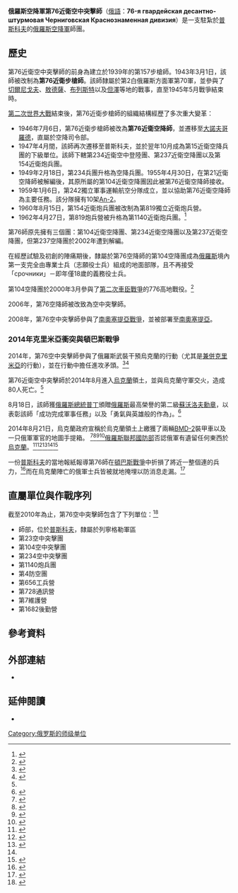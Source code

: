 {{Infobox Military Unit
|unit_name= 第76近衛空中突擊師 [[File:Flag_of_Russia.svg|30px]]<br/><small>76-я гвардейская десантно-штурмовая Черниговская Краснознаменная дивизия</small>
|image= [[File:Great_emblem_of_the_76th_Guards_Air_Assault_Division.svg|150px]]
|caption= 第76近衛空中突擊師臂章 
|dates= 1939年9月1日至今
|country= {{flag|USSR}}：1939～1991<br/>{{flag|RUS}}：1991～
|allegiance= 
|branch= [[File:Great_emblem_of_the_Russian_Airborne_Troops.svg|20px]] [[俄羅斯空降軍|俄羅斯空降軍]]
|type= 空降步兵
|role= 
|size= 
|command_structure= [[File:Medium_emblem_of_the_Armed_Forces_of_the_Russian_Federation_(27.01.1997-present).svg|25px]] [[俄羅斯聯邦軍隊|俄羅斯聯邦軍隊]]
|current_commander= 
|garrison= [[俄羅斯|俄羅斯]][[普斯科夫|普斯科夫]]
|equipment= 
|ceremonial_chief= 
|colonel_of_the_regiment= 
|nickname= 
|patron= 
|motto= ''Мы всюду там, где ждут победу!''
|colors=
|march= 
|mascot= 
|battles=
*[[第二次世界大戰|第二次世界大戰]]
**[[敖德薩圍城戰_(1941年)|敖德薩圍城戰]]
**[[塞凡堡圍城戰_(1941年—1942年)|塞凡堡圍城戰]]
**[[史達林格勒戰役|史達林格勒戰役]]
**[[庫斯克會戰|庫斯克會戰]]
**[[下聶伯河攻勢|下聶伯河攻勢]]
**[[巴格拉基昂行動|巴格拉基昂行動]]
*1990年[[黑色一月大屠殺|黑色一月大屠殺]]
*[[第一次車臣戰爭|第一次車臣戰爭]]
*[[第二次車臣戰爭|第二次車臣戰爭]]
*[[2008年南奧塞提亞戰爭|俄羅斯－喬治亞戰爭]]
*[[頓巴斯戰爭|頓巴斯戰爭]]
*[[2014年克里米亞危機|兼併克里米亞]]
|anniversaries= 9月1日
|decorations= [[File:Order_of_the_red_Banner_OBVERSE.jpg|20px]][[紅旗勳章|紅旗勳章]]<br/>[[File:OrderOfKutuzov2nd.jpg|20px]][[庫圖佐夫勳章|庫圖佐夫勳章]]第二級
|battle_honours= 
|notable_commanders= 
|identification_symbol= 
|identification_symbol_2= 
|identification_symbol_3= 
|identification_symbol_4= 
}}
'''俄羅斯空降軍第76近衛空中突擊師'''（[[俄語|俄語]]：'''76-я гвардейская десантно-штурмовая Черниговская Краснознаменная дивизия'''）是一支駐紮於[[普斯科夫|普斯科夫]]的[[俄羅斯空降軍|俄羅斯空降軍]]師團。

== 歷史 ==
第76近衛空中突擊師的前身為建立於1939年的第157步槍師。1943年3月1日，該師被改制為'''第76近衛步槍師'''。該師隸屬於第2白俄羅斯方面軍第70軍，並參與了[[切尔尼戈夫|切爾尼戈夫]]、[[敖德薩|敖德薩]]、[[布列斯特|布列斯特]]以及[[但澤|但澤]]等地的戰事，直至1945年5月戰爭結束時。

[[第二次世界大戰|第二次世界大戰]]結束後，第76近衛步槍師的組織結構經歷了多次重大變革：

* 1946年7月6日，第76近衛步槍師被改為'''第76近衛空降師'''，並遷移至[[大诺夫哥罗德|大諾夫哥羅德]]，直屬於空降司令部。
* 1947年4月間，該師再次遷移至普斯科夫，並於翌年10月成為第15近衛空降兵團的下級單位。該師下轄第234近衛空中登陸團、第237近衛空降團以及第154近衛炮兵團。
* 1949年2月18日，第234兵團升格為空降兵團。1955年4月30日，在第21近衛空降師被解編後，其原所屬的第104近衛空降團因此被第76近衛空降師接收。
* 1959年1月6日，第242獨立軍事運輸航空分隊成立，並以協助第76近衛空降師為主要任務。該分隊擁有10架[[An-2|An-2]]。
* 1960年8月15日，第154近衛炮兵團被改制為第819獨立近衛炮兵營。
* 1962年4月27日，第819炮兵營被升格為第1140近衛炮兵團。<ref>{{Cite web|url=http://www.ww2.dk/new/vdv/76gvvdd.htm|title=76th Guards Airborne Division|last=Holm|first=Michael|website=www.ww2.dk|access-date=2016-02-23|archive-date=2019-09-11|archive-url=https://web.archive.org/web/20190911143824/http://ww2.dk/new/vdv/76gvvdd.htm}}</ref>

第76師原先擁有三個團：第104近衛空降團、第234近衛空降團以及第237近衛空降團，但第237空降團於2002年遭到解編。

在經歷試驗及初創的陣痛期後，隸屬於第76空降師的第104空降團成為[[俄羅斯|俄羅斯]]境內第一支完全由專業士兵（志願役士兵）組成的地面部隊，且不再接受「срочники」－即年僅18歲的義務役士兵。

第104空降團於2000年3月參與了[[第二次車臣戰爭|第二次車臣戰爭]]的776高地戰役。<ref>{{Cite web|url=http://fas.org/irp/world/russia/fbis/AirborneTroops.html#76thAirborneDivision(Pskov)|title=Airborne Troops: 76th Chernigov Airborne Division|accessdate=29 November 2015|year=2014|work=[[Federation_of_American_Scientists|Federation of American Scientists]]|archive-date=2020-09-15|archive-url=https://web.archive.org/web/20200915184209/https://fas.org/irp/world/russia/fbis/AirborneTroops.html#76thAirborneDivision(Pskov)}}</ref>

2006年，第76空降師被改致為空中突擊師。

2008年，第76空中突擊師參與了[[2008年南奥塞梯战争|南奧塞提亞戰爭]]，並被部署至[[南奧塞提亞|南奧塞提亞]]。

=== 2014年克里米亞衝突與頓巴斯戰爭 ===
2014年，第76空中突擊師參與了俄羅斯武裝干預烏克蘭的行動（尤其是[[2014年克里米亞危機|兼併克里米亞]]的行動），並在行動中擔任進攻矛頭。<ref>{{Cite web|url=http://pln-pskov.ru/society/162318.html|title=Депутат: Псковские десантники переброшены на Украину|accessdate=29 November 2015|work=pln-pskov.ru|language=ru|trans_title=Deputy: Pskov paratroopers deployed to Ukraine|archive-date=2021-02-28|archive-url=https://web.archive.org/web/20210228131254/https://pln-pskov.ru/society/162318.html}}</ref><ref>{{Cite web|url=http://pln-pskov.ru/society/169277.html|title=Псковские десантники, побывавшие в Крыму во время недавних событий, получили госнаграды и благодарности от президента|accessdate=29 November 2015|work=pln-pskov.ru|language=ru|trans-title=Pskov paratroopers who were in the Crimea during the recent events that have received state awards and commendations from the President|archive-date=2020-09-07|archive-url=https://web.archive.org/web/20200907034939/http://pln-pskov.ru/society/169277.html}}</ref>

第76近衛空中突擊師於2014年8月進入[[烏克蘭|烏克蘭]]領土，並與烏克蘭守軍交火，造成80人死亡。<ref name="nypost"/>

8月18日，該師獲[[俄羅斯總統|俄羅斯總統]][[普丁|普丁]]頒贈[[俄羅斯|俄羅斯]]最高榮譽的第二級[[蘇沃洛夫勳章|蘇沃洛夫勳章]]，以表彰該師「成功完成軍事任務」以及「勇氣與英雄般的作為」。<ref>{{Cite web|url=http://www.kremlin.ru/acts/news/46469|title=Указ о награждении 76-й гвардейской десантно-штурмовой Черниговской Краснознамённой дивизии орденом Суворова|language=ru|website=President of Russia|access-date=2016-02-23|trans-title=Decree on awarding the 76th Guards Air Assault Division Chernigov Red Banner Order of Suvorov|archive-date=2021-01-22|archive-url=https://web.archive.org/web/20210122022240/http://kremlin.ru/acts/news/46469}}</ref>

2014年8月21日，烏克蘭政府宣稱於烏克蘭領土上繳獲了兩輛[[BMD-2步兵战车|BMD-2]]裝甲車以及一只俄軍軍官的地圖手提箱。 <ref name="nypost">{{Cite web|url=http://nypost.com/2014/09/21/leaked-transcripts-reveal-putins-secret-attack-in-ukraine/|title=Leaked transcripts reveal Putin's secret Ukraine attack|accessdate=29 November 2015|date=21 September 2014|last=Sanderson|first=Bill|work=[[New_York_Post|New York Post]]|archive-date=2016-07-18|archive-url=https://web.archive.org/web/20160718060146/http://nypost.com/2014/09/21/leaked-transcripts-reveal-putins-secret-attack-in-ukraine/|dead-url=no}}</ref><ref>{{Cite web|url=http://www.mil.gov.ua/news/2014/08/21/sili-ato-aktivno-nastupayut-teroristi-najmanczi-nesut-chimali-vtrati/|title=Сили АТО активно наступають. Терористи-найманці несуть чималі втрати|accessdate=21 August 2014|work=Ukrainian Ministry of Defence|language=uk|archive-date=2015-06-29|archive-url=https://web.archive.org/web/20150629193006/http://www.mil.gov.ua/news/2014/08/21/sili-ato-aktivno-nastupayut-teroristi-najmanczi-nesut-chimali-vtrati/|dead-url=no}}</ref><ref>{{Cite news|url=http://interfax.com.ua/news/general/219345.html|title=В СНБО подтвердили захват силами АТО 2 БМД Псковской дивизии|date=21 August 2014|accessdate=21 August 2014|agency=Interfax-Ukraine|language=ru|archive-date=2016-03-13|archive-url=https://web.archive.org/web/20160313201233/http://interfax.com.ua/news/general/219345.html|dead-url=no}}</ref><ref>{{Cite web|url=http://www.interpretermag.com/ukraine-liveblog-day-185-russian-airborne-forces-reportedly-captured-in-ukraine/#3892|title=Evidence of Russia's 76th Guards Air Assault Division in Southeast Ukraine|accessdate=21 August 2014|work=The Interpreter|publisher=Institute of Modern Russia|archive-date=2016-06-16|archive-url=https://web.archive.org/web/20160616191039/http://www.interpretermag.com/ukraine-liveblog-day-185-russian-airborne-forces-reportedly-captured-in-ukraine/#3892|dead-url=no}}</ref>[[俄罗斯联邦国防部|俄羅斯聯邦國防部]]否認俄軍有遺留任何東西於[[烏克蘭|烏克蘭]]。<ref>{{Cite news|url=http://en.itar-tass.com/world/746050|title=Ukraine media reports about ‘seizure’ of Russian airborne combat vehicle false|date=21 August 2014|accessdate=21 August 2014|agency=[[ITAR_TASS|ITAR TASS]]|archive-date=2014-08-23|archive-url=https://web.archive.org/web/20140823190655/http://en.itar-tass.com/world/746050|dead-url=no}}</ref><ref>{{Cite web|url=http://slon.ru/fast/russia/opublikovany-fotografii-s-mesta-pokhoron-pskovskikh-desantnikov-1147803.xhtml|title=Photos from the Pskov Airborne|date=25 August 2014|work=slon.ru|language=ru|access-date=2016-05-01|archive-date=2016-10-09|archive-url=https://web.archive.org/web/20161009183644/http://slon.ru/fast/russia/opublikovany-fotografii-s-mesta-pokhoron-pskovskikh-desantnikov-1147803.xhtml}}</ref><ref>{{Cite web|url=http://riavrn.ru/news/v-voronezhskoy-oblasti-pokhoronili-komvzvoda-pskovskoy-divizii-/|title=В Воронежской области похоронили комвзвода "Псковской" дивизии|accessdate=28 August 2014|date=26 August 2014|work=RIA Voronezh|language=ru|trans_title=Platoon leader of Pskov Division buried in Voronezh|archive-date=2021-04-19|archive-url=https://web.archive.org/web/20210419091218/http://riavrn.ru/news/v-voronezhskoy-oblasti-pokhoronili-komvzvoda-pskovskoy-divizii-/}}</ref><ref name="nypost"/><ref>{{Cite web|url=http://news.kremlin.ru/media/events/files/41d4fc7d2f93de018a91.pdf|title=Ukase 571: From the Russian president to the 76th Airborne Division|accessdate=29 November 2015|date=18 August 2014|work=Kremlin News|language=ru|archive-date=2014-08-27|archive-url=https://web.archive.org/web/20140827000617/http://news.kremlin.ru/media/events/files/41d4fc7d2f93de018a91.pdf}}</ref>

一份[[普斯科夫|普斯科夫]]的當地報紙報導第76師在[[顿巴斯战争|頓巴斯戰爭]]中折損了將近一整個連的兵力，<ref>{{Cite web|url=http://tvrain.ru/articles/pskovskaja_gubernija_soobschila_o_gibeli_roty_desantnikov_v_ukraine-374888/|title="Псковская губерния" сообщила о гибели роты десантников в Украине|accessdate=1 October 2014|date=2 September 2014|work=tvrain.ru|language=ru|trans_title="Pskov Province" reported the death of a company of paratroopers in Ukraine|archive-date=2014-12-01|archive-url=https://web.archive.org/web/20141201130558/http://tvrain.ru/articles/pskovskaja_gubernija_soobschila_o_gibeli_roty_desantnikov_v_ukraine-374888/}}</ref>而在烏克蘭陣亡的俄軍士兵皆被就地掩埋以防消息走漏。<ref>{{Cite web|url=http://www.bbc.com/news/world-europe-28949582|title=Russian reporters 'attacked at secret soldier burials'|accessdate=1 October 2014|date=27 August 2014|work=BBC News|archive-date=2021-04-24|archive-url=https://web.archive.org/web/20210424174249/https://www.bbc.com/news/world-europe-28949582}}</ref>

== 直屬單位與作戰序列 ==
截至2010年為止，第76空中突擊師包含了下列單位：<ref>{{Cite web|url=http://russiamil.wordpress.com/2010/08/13/structure-of-russian-airborne-troops/|title=Structure of Russian Airborne Troops|accessdate=29 November 2015|date=13 August 2010|work=Russian Military Reform|archive-date=2020-09-19|archive-url=https://web.archive.org/web/20200919123604/https://russiamil.wordpress.com/2010/08/13/structure-of-russian-airborne-troops/}}</ref>
* 師部，位於[[普斯科夫|普斯科夫]]，隸屬於列寧格勒軍區 
* 第23空中突擊團
* 第104空中突擊團
* 第234空中突擊團
* 第1140炮兵團
* 第4防空團
* 第656工兵營
* 第728通訊營
* 第7維護營
* 第1682後勤營

== 參考資料 ==
{{Reflist}}

== 外部連結 ==
* {{Official|http://www.76vdd.mil.ru}}

== 延伸閱讀 ==
* {{Cite journal|title=Military Organizations and Change: The 'Professionalization' of the 76th Airborne Division|last=Thornton|first=Rod|journal=[[The_Journal_of_Slavic_Military_Studies|The Journal of Slavic Military Studies]]|issue=3|year=2004|volume=17|pages=449–474}}

[[Category:俄罗斯的师级单位|Category:俄罗斯的师级单位]]